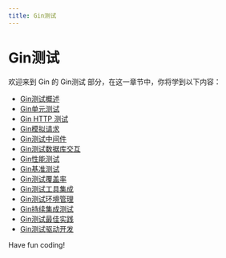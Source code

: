```yaml
---
title: Gin测试
---
```


# Gin测试

欢迎来到 Gin 的 Gin测试 部分，在这一章节中，你将学到以下内容：

- [Gin测试概述](./0-overview-of-gin-testing.mdx)
- [Gin单元测试](./1-gin-unit-test.mdx)
- [Gin HTTP 测试](./2-gin-http-test.mdx)
- [Gin模拟请求](./3-gin-impersonation-request.mdx)
- [Gin测试中间件](./4-gin-test-middleware.mdx)
- [Gin测试数据库交互](./5-gin-test-database-interaction.mdx)
- [Gin性能测试](./6-gin-performance-test.mdx)
- [Gin基准测试](./7-gin-benchmark.mdx)
- [Gin测试覆盖率](./8-gin-test-coverage.mdx)
- [Gin测试工具集成](./9-gin-test-tool-integration.mdx)
- [Gin测试环境管理](./10-gin-test-environment-management.mdx)
- [Gin持续集成测试](./11-gin-continuous-integration-test.mdx)
- [Gin测试最佳实践](./12-gin-testing-best-practices.mdx)
- [Gin测试驱动开发](./13-gin-test-driven-development.mdx)

Have fun coding!